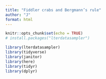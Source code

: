 ```yaml
---
title: "Fiddler crabs and Bergmann’s rule"
author: "J"
format: html
---
```

```r
knitr::opts_chunk$set(echo = TRUE)
# install.packages("lterdatasampler")

library(lterdatasampler)
library(tidyverse)
library(janitor)
library(here)
library(tidyr)
library(dplyr)
```

